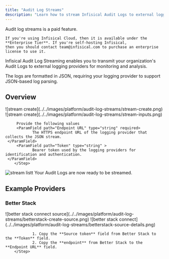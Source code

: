 ```yaml
---
title: "Audit Log Streams"
description: "Learn how to stream Infisical Audit Logs to external logging providers."
---
```


<Info>
    Audit log streams is a paid feature.
   
    If you're using Infisical Cloud, then it is available under the **Enterprise Tier**. If you're self-hosting Infisical,
    then you should contact team@infisical.com to purchase an enterprise license to use it.
</Info>

Infisical Audit Log Streaming enables you to transmit your organization's Audit Logs to external logging providers for monitoring and analysis. 

The logs are formatted in JSON, requiring your logging provider to support JSON-based log parsing.


## Overview

<Steps>
    <Step title="Navigate to Organization Settings in your sidebar." />
    <Step title="Select Audit Log Streams Tab.">
				![stream create](../../images/platform/audit-log-streams/stream-create.png)
		</Step>
		<Step title="Click on Create">
		 ![stream create](../../images/platform/audit-log-streams/stream-inputs.png)

		 Provide the following values
		 <ParamField path="Endpoint URL" type="string" required>
				The HTTPS endpoint URL of the logging provider that collects the JSON stream.
     </ParamField>
		 <ParamField path="Token" type="string" >
				Bearer token used by the logging providers for identification and authentication.
     </ParamField>
		</Step>
</Steps>

![stream listt](../../images/platform/audit-log-streams/stream-list.png)
Your Audit Logs are now ready to be streamed.

## Example Providers

### Better Stack

<Steps>
    <Step title="Select Connect Source">
				![better stack connect source](../../images/platform/audit-log-streams/betterstack-create-source.png)
		</Step>
    <Step title="Provide a name and select platform"/>
   <Step title="Provide audit log stream inputs">
				![better stack connect](../../images/platform/audit-log-streams/betterstack-source-details.png)

				1. Copy the **Source token** field from Better Stack to the **Token** field.
				2. Copy the **endpoint** from Better Stack to the **Endpoint URL** field.
		</Step>
</Steps>
